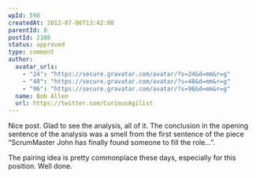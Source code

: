 ```yaml
---
wpId: 598
createdAt: 2012-07-06T13:42:00
parentId: 0
postId: 2108
status: approved
type: comment
author:
  avatar_urls:
    - "24": "https://secure.gravatar.com/avatar/?s=24&d=mm&r=g"
    - "48": "https://secure.gravatar.com/avatar/?s=48&d=mm&r=g"
    - "96": "https://secure.gravatar.com/avatar/?s=96&d=mm&r=g"
  name: Bob Allen
  url: https://twitter.com/CuriousAgilist
---
```


Nice post. Glad to see the analysis, all of it. The conclusion in the opening sentence of the analysis was a smell from the first sentence of the piece “ScrumMaster John has finally found someone to fill the role…”.

The pairing idea is pretty commonplace these days, especially for this position. Well done.
